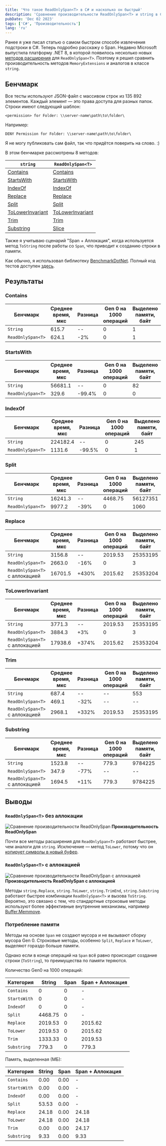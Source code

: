 ```yaml
---
title: 'Что такое ReadOnlySpan<T> в C# и насколько он быстрый'
description: 'Сравнение производительности ReadOnlySpan<T> и string в C#'
pubDate: 'Dec 02 2023'
tags: ['C#', 'Производительность']
lang: 'ru'
---
```



Ранее я уже писал статью о самом быстром способе извлечения подстроки в C#. Теперь подробно расскажу о Span. Недавно Microsoft выпустила платформу .NET 8, в которой появилось несколько новых [методов расширения](https://learn.microsoft.com/en-us/dotnet/api/system.memoryextensions?view=net-8.0) для `ReadOnlySpan<T>`. Поэтому я решил сравнить производительность методов `MemoryExtensions` и аналогов в классе `string`.

## Бенчмарк

Все тесты используют JSON-файл с массивом строк из 135 892 элементов. Каждый элемент — это права доступа для разных папок. Строки имеют следующий шаблон:

```
<permission> for Folder: \\server-name\path\to\folder\
```

Например:

```
DENY Permission for Folder: \\server-name\path\to\folder\
```

Я не могу публиковать сам файл, так что придётся поверить на слово. :)

В этом бенчмарке рассмотрены 8 методов:

| `string` | `ReadOnlySpan<T>` |
| -------- | ----------------- |
| [Contains](https://learn.microsoft.com/en-us/dotnet/api/system.string.contains?view=net-8.0) | [Contains](https://learn.microsoft.com/en-us/dotnet/api/system.memoryextensions.contains?view=net-8.0) |
| [StartsWith](https://learn.microsoft.com/en-us/dotnet/api/system.string.startswith?view=net-8.0) | [StartsWith](https://learn.microsoft.com/en-us/dotnet/api/system.memoryextensions.startswith?view=net-8.0) |
| [IndexOf](https://learn.microsoft.com/en-us/dotnet/api/system.string.indexof?view=net-8.0) | [IndexOf](https://learn.microsoft.com/en-us/dotnet/api/system.memoryextensions.indexof?view=net-8.0) |
| [Replace](https://learn.microsoft.com/en-us/dotnet/api/system.string.replace?view=net-8.0) | [Replace](https://learn.microsoft.com/en-us/dotnet/api/system.memoryextensions.replace?view=net-8.0) |
| [Split](https://learn.microsoft.com/en-us/dotnet/api/system.string.split?view=net-8.0) | [Split](https://learn.microsoft.com/en-us/dotnet/api/system.memoryextensions.split?view=net-8.0) |
| [ToLowerInvariant](https://learn.microsoft.com/en-us/dotnet/api/system.string.tolowerinvariant?view=net-8.0) | [ToLowerInvariant](https://learn.microsoft.com/en-us/dotnet/api/system.memoryextensions.tolower?view=net-8.0) |
| [Trim](https://learn.microsoft.com/en-us/dotnet/api/system.string.trim?view=net-8.0) | [Trim](https://learn.microsoft.com/en-us/dotnet/api/system.memoryextensions.trim?view=net-8.0) |
| [Substring](https://learn.microsoft.com/en-us/dotnet/api/system.string.substring?view=net-8.0) | [Slice](https://learn.microsoft.com/en-us/dotnet/api/system.span-1.slice?view=net-8.0) |

Также я учитываю сценарий "Span + Аллокация", когда используется метод `ToString` после работы со `Span`, что приводит к созданию строки в памяти.

Как обычно, я использовал библиотеку [BenchmarkDotNet](https://github.com/dotnet/BenchmarkDotNet). Полный код тестов доступен [здесь](https://gitlab.com/alexeyfv/readonlyspan-vs-string).

## Результаты

### Contains

| Бенчмарк | Среднее время, мкс | Разница | Gen 0 на 1000 операций | Выделено памяти, байт | Разница по памяти |
| -------- | ----------------- | ------- | ---------------------- | --------------------- | ----------------- |
| `String` | 615.7 | -- | 0 | 1 | -- |
| `ReadOnlySpan<T>` | 624.1 | -2% | 0 | 1 | -- |

### StartsWith

| Бенчмарк | Среднее время, мкс | Разница | Gen 0 на 1000 операций | Выделено памяти, байт | Разница по памяти |
| -------- | ----------------- | ------- | ---------------------- | --------------------- | ----------------- |
| `String` | 56681.1 | -- | 0 | 82 | -- |
| `ReadOnlySpan<T>` | 329.6 | -99.4% | 0 | 0 | -100% |

### IndexOf

| Бенчмарк | Среднее время, мкс | Разница | Gen 0 на 1000 операций | Выделено памяти, байт | Разница по памяти |
| -------- | ----------------- | ------- | ---------------------- | --------------------- | ----------------- |
| `String` | 224182.4 | -- | 0 | 245 | -- |
| `ReadOnlySpan<T>` | 1131.6 | -99.5% | 0 | 1 | -99.6% |

### Split

| Бенчмарк | Среднее время, мкс | Разница | Gen 0 на 1000 операций | Выделено памяти, байт | Разница по памяти |
| -------- | ----------------- | ------- | ---------------------- | --------------------- | ----------------- |
| `String` | 16241.3 | -- | 4468.75 | 56127351 | -- |
| `ReadOnlySpan<T>` | 9977.2 | -39% | 0 | 1060 | -100% |

### Replace

| Бенчмарк | Среднее время, мкс | Разница | Gen 0 на 1000 операций | Выделено памяти, байт | Разница по памяти |
| -------- | ----------------- | ------- | ---------------------- | --------------------- | ----------------- |
| `String` | 3156.8 | -- | 2019.53 | 25353195 | -- |
| `ReadOnlySpan<T>` | 2663.0 | -16% | 0 | 3 | -100% |
| `ReadOnlySpan<T>` с аллокацией | 16701.5 | +430% | 2015.62 | 25353204 | 0% |

### ToLowerInvariant

| Бенчмарк | Среднее время, мкс | Разница | Gen 0 на 1000 операций | Выделено памяти, байт | Разница по памяти |
| -------- | ----------------- | ------- | ---------------------- | --------------------- | ----------------- |
| `String` | 3771.3 | -- | 2019.53 | 25353195 | -- |
| `ReadOnlySpan<T>` | 3884.3 | +3% | 0 | 3 | -100% |
| `ReadOnlySpan<T>` с аллокацией | 17938.6 | +374% | 2015.62 | 25353204 | 0% |

### Trim

| Бенчмарк | Среднее время, мкс | Разница | Gen 0 на 1000 операций | Выделено памяти, байт | Разница по памяти |
| -------- | ----------------- | ------- | ---------------------- | --------------------- | ----------------- |
| `String` | 687.4 | -- | -- | 553 | -- |
| `ReadOnlySpan<T>` | 469.1 | -32% | -- | -- | -99.8% |
| `ReadOnlySpan<T>` с аллокацией | 2968.1 | +332% | 2019.53 | 25353195 | +4584565% |

### Substring

| Бенчмарк | Среднее время, мкс | Разница | Gen 0 на 1000 операций | Выделено памяти, байт | Разница по памяти |
| -------- | ----------------- | ------- | ---------------------- | --------------------- | ----------------- |
| `String` | 1523.8 | -- | 779.3 | 9784225 | -- |
| `ReadOnlySpan<T>` | 347.9 | -77% | -- | -- | -100% |
| `ReadOnlySpan<T>` с аллокацией | 1694.5 | +11% | 779.3 | 9784225 | 0% |

## Выводы

### `ReadOnlySpan<T>` без аллокации

<Image src={image1} alt="Сравнение производительности ReadOnlySpan" />
<strong style="text-align: center;">
Производительность ReadOnlySpan
</strong>

Почти все методы расширения для `ReadOnlySpan<T>` работают быстрее, чем аналоги для `string`. Исключение — метод `ToLower`, потому что он [копирует символы в новый буфер](https://github.com/dotnet/runtime/blob/main/src/libraries/System.Private.CoreLib/src/System/MemoryExtensions.Globalization.cs#L223).

### `ReadOnlySpan<T>` с аллокацией

<Image
  src={image2}
  alt="Сравнение производительности ReadOnlySpan с аллокацией"
/>
<strong style="text-align: center;">
Производительность ReadOnlySpan с аллокацией
</strong>

Методы `string.Replace`, `string.ToLower`, `string.TrimEnd`, `string.Substring` работают быстрее комбинации `ReadOnlySpan<T>` и вызова `ToString`. Вероятно, это связано с тем, что стандартные строковые методы используют более эффективные внутренние механизмы, например [Buffer.Memmove](https://github.com/microsoft/referencesource/blob/master/mscorlib/system/buffer.cs#L299).

### Потребление памяти

Методы на основе `Span` не создают мусора и не вызывают сборку мусора Gen 0. Строковые методы, особенно `Split`, `Replace` и `ToLower`, выделяют гораздо больше памяти.  

Однако если в конце операций на `Span` всё равно происходит создание строки (`ToString`), то преимущества по памяти теряются.

Количество Gen0 на 1000 операций:

| Категория  | String | Span | Span + Аллокация |
| ----------- | ------ | ---- | ---------------- |
| `Contains`  | 0 | 0 | - |
| `StartsWith`| 0 | 0 | - |
| `IndexOf`   | 0 | 0 | - |
| `Split`     | 4468.75 | 0 | - |
| `Replace`   | 2019.53 | 0 | 2015.62 |
| `ToLower`   | 2019.53 | 0 | 2015.62 |
| `Trim`      | 1333.33 | 0 | 2019.53 |
| `Substring` | 779.3 | 0 | 779.3 |

Память, выделенная (МБ):

| Категория  | String | Span | Span + Аллокация |
| ----------- | ------ | ---- | ---------------- |
| `Contains`  | 0.00 | 0.00 | - |
| `StartsWith`| 0.00 | 0.00 | - |
| `IndexOf`   | 0.00 | 0.00 | - |
| `Split`     | 53.53 | 0.00 | - |
| `Replace`   | 24.18 | 0.00 | 24.18 |
| `ToLower`   | 24.18 | 0.00 | 24.18 |
| `Trim`      | 0.00 | 0.00 | 24.17 |
| `Substring` | 9.33 | 0.00 | 9.33 |
